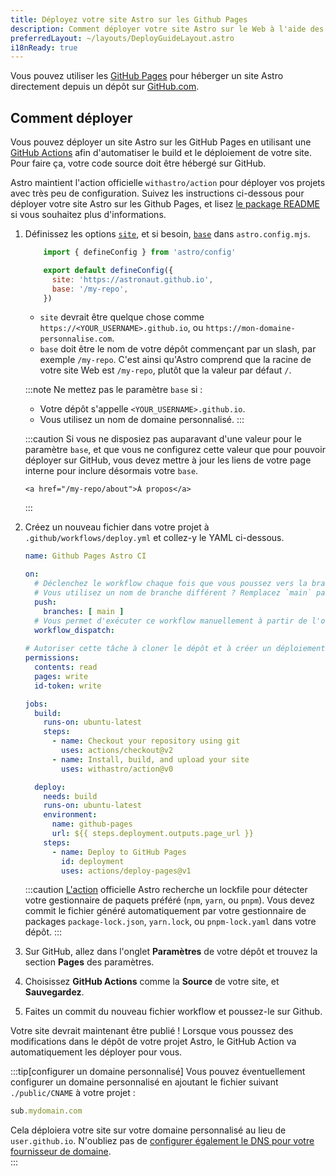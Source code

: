 ```yaml
---
title: Déployez votre site Astro sur les Github Pages
description: Comment déployer votre site Astro sur le Web à l'aide des Github Pages.
preferredLayout: ~/layouts/DeployGuideLayout.astro
i18nReady: true
---
```


Vous pouvez utiliser les [GitHub Pages](https://pages.github.com/) pour héberger un site Astro directement depuis un dépôt sur [GitHub.com](https://github.com/).

## Comment déployer

Vous pouvez déployer un site Astro sur les GitHub Pages en utilisant une [GitHub Actions](https://github.com/features/actions) afin d'automatiser le build et le déploiement de votre site. Pour faire ça, votre code source doit être hébergé sur GitHub.

Astro maintient l'action officielle `withastro/action` pour déployer vos projets avec très peu de configuration. Suivez les instructions ci-dessous pour déployer votre site Astro sur les Github Pages, et lisez [le package README](https://github.com/withastro/action) si vous souhaitez plus d'informations.

1. Définissez les options [`site`](/fr/reference/configuration-reference/#site), et si besoin, [`base`](/fr/reference/configuration-reference/#base) dans `astro.config.mjs`.

    ```js title="astro.config.mjs" ins={4-5}
        import { defineConfig } from 'astro/config'
   
        export default defineConfig({
          site: 'https://astronaut.github.io',
          base: '/my-repo',
        })
    ```
    - `site` devrait être quelque chose comme `https://<YOUR_USERNAME>.github.io`, ou `https://mon-domaine-personnalise.com`.
    - `base` doit être le nom de votre dépôt commençant par un slash, par exemple `/my-repo`. C'est ainsi qu'Astro comprend que la racine de votre site Web est `/my-repo`, plutôt que la valeur par défaut `/`.
    
    :::note
    Ne mettez pas le paramètre `base` si :

    - Votre dépôt s'appelle `<YOUR_USERNAME>.github.io`.
    - Vous utilisez un nom de domaine personnalisé.
    :::

    :::caution
   Si vous ne disposiez pas auparavant d'une valeur pour le paramètre `base`, et que vous ne configurez cette valeur que pour pouvoir déployer sur GitHub, vous devez mettre à jour les liens de votre page interne pour inclure désormais votre `base`.

    ```astro
    <a href="/my-repo/about">À propos</a>
    ```
    :::

2. Créez un nouveau fichier dans votre projet à `.github/workflows/deploy.yml` et collez-y le YAML ci-dessous.

    ```yaml title="deploy.yml"
    name: Github Pages Astro CI

    on:
      # Déclenchez le workflow chaque fois que vous poussez vers la branche `main`
      # Vous utilisez un nom de branche différent ? Remplacez `main` par le nom de votre branche
      push:
        branches: [ main ]
      # Vous permet d'exécuter ce workflow manuellement à partir de l'onglet Actions sur GitHub.
      workflow_dispatch:
      
    # Autoriser cette tâche à cloner le dépôt et à créer un déploiement de page
    permissions:
      contents: read
      pages: write
      id-token: write

    jobs:
      build:
        runs-on: ubuntu-latest
        steps:
          - name: Checkout your repository using git
            uses: actions/checkout@v2          
          - name: Install, build, and upload your site
            uses: withastro/action@v0

      deploy:
        needs: build
        runs-on: ubuntu-latest
        environment:
          name: github-pages
          url: ${{ steps.deployment.outputs.page_url }}
        steps:
          - name: Deploy to GitHub Pages
            id: deployment
            uses: actions/deploy-pages@v1
    ```
    
    :::caution
   [L'action](https://github.com/withastro/action) officielle Astro recherche un lockfile pour détecter votre gestionnaire de paquets préféré (`npm`, `yarn`, ou `pnpm`). Vous devez commit le fichier généré automatiquement par votre gestionnaire de packages `package-lock.json`, `yarn.lock`, ou `pnpm-lock.yaml` dans votre dépôt.
    :::

3. Sur GitHub, allez dans l'onglet **Paramètres** de votre dépôt et trouvez la section **Pages** des paramètres.  

4. Choisissez **GitHub Actions** comme la **Source** de votre site, et **Sauvegardez**.

5. Faites un commit du nouveau fichier workflow et poussez-le sur Github.
  
Votre site devrait maintenant être publié ! Lorsque vous poussez des modifications dans le dépôt de votre projet Astro, le GitHub Action va automatiquement les déployer pour vous.

:::tip[configurer un domaine personnalisé]
Vous pouvez éventuellement configurer un domaine personnalisé en ajoutant le fichier suivant `./public/CNAME` à votre projet : 

```js title="public/CNAME"
sub.mydomain.com
```

Cela déploiera votre site sur votre domaine personnalisé au lieu de `user.github.io`. N'oubliez pas de [configurer également le DNS pour votre fournisseur de domaine](https://docs.github.com/en/pages/configuring-a-custom-domain-for-your-github-pages-site/managing-a-custom-domain-for-your-github-pages-site#configuring-a-subdomain).   
:::
